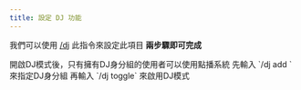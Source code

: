```yaml
---
title: 設定 DJ 功能
---
```


我們可以使用 [/dj](/docs/frogmusic/cmd/settings/dj) 此指令來設定此項目
**兩步驟即可完成**

<Callout type="info">
開啟DJ模式後，只有擁有DJ身分組的使用者可以使用點播系統
</Callout>

<Steps>
<Step>
先輸入 `/dj add <role>` 來指定DJ身分組
</Step>
<Step>
再輸入 `/dj toggle` 來啟用DJ模式
</Step>
</Steps>
